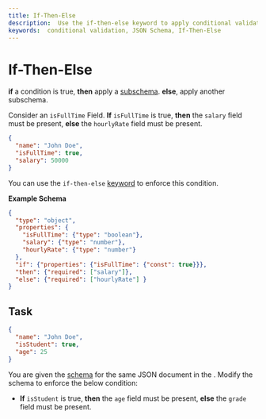 ```yaml
---
title: If-Then-Else
description:  Use the if-then-else keyword to apply conditional validation.
keywords:  conditional validation, JSON Schema, If-Then-Else
---
```



# If-Then-Else


 **if** a condition is true, **then** apply a [subschema](https://json-schema.org/learn/glossary#subschema). **else**, apply another subschema.
  
Consider an `isFullTime` Field. **If** `isFullTime` is true, **then** the `salary` field must be present, **else** the `hourlyRate` field must be present.



```json highlightLineStart={3} highlightLineEnd={4}
{
  "name": "John Doe",
  "isFullTime": true,
  "salary": 50000
}
```
You can use the `if-then-else` [keyword](https://json-schema.org/learn/glossary#keyword) to enforce this condition.

**Example Schema**

```json highlightLineStart={8} highlightLineEnd={10}
{
  "type": "object",
  "properties": {
    "isFullTime": {"type": "boolean"},
    "salary": {"type": "number"},
    "hourlyRate": {"type": "number"}
  },
  "if": {"properties": {"isFullTime": {"const": true}}},
  "then": {"required": ["salary"]},
  "else": {"required": ["hourlyRate"] }
}
```

## Task


```json 
{
  "name": "John Doe",
  "isStudent": true,
  "age": 25
}
```

You are given the [schema](https://json-schema.org/learn/glossary#schema) for the same JSON document in the <SideEditorLink/>. Modify the schema to enforce the below condition:

- **If** `isStudent` is true, **then** the `age` field must be present, **else** the `grade` field must be present.

